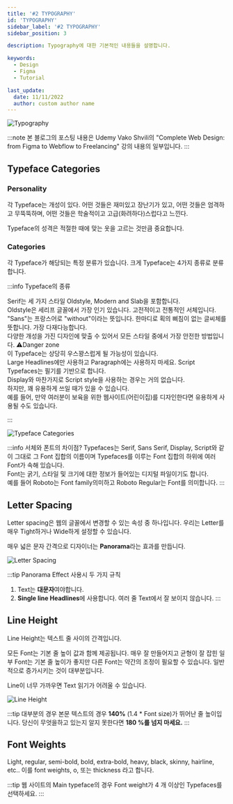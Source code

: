 ```yaml
---
title: '#2 TYPOGRAPHY'
id: 'TYPOGRAPHY'
sidebar_label: '#2 TYPOGRAPHY'
sidebar_position: 3

description: Typography에 대한 기본적인 내용들을 설명합니다.

keywords:
  - Design
  - Figma
  - Tutorial

last_update:
  date: 11/11/2022
  author: custom author name
---
```




![Typography](/img/design/02-Typography/Typography.png)

:::note
본 블로그의 포스팅 내용은 Udemy Vako Shvili의 "Complete Web Design: from Figma to Webflow to Freelancing" 강의 내용의 일부입니다.
:::

## Typeface Categories

### Personality
각 Typeface는 개성이 있다.
어떤 것들은 재미있고 장난기가 있고, 어떤 것들은 엄격하고 무뚝뚝하며, 어떤 것들은 학술적이고 고급(화려하다)스럽다고 느낀다.

Typeface의 성격은 적절한 때에 맞는 옷을 고르는 것만큼 중요합니다.

### Categories
각 Typeface가 해당되는 특정 분류가 있습니다.
크게 Typeface는 4가지 종류로 분류합니다.


:::info Typeface의 종류

<Tabs>
  <TabItem value="Serif" label="Serif">
	  Serif는 세 가지 스타일 Oldstyle, Modern and Slab을 포함합니다.<br/>
	  Oldstyle은 세리프 글꼴에서 가장 인기 있습니다. 고전적이고 전통적인 서체입니다.
	</TabItem>
	
  <TabItem value="Sans Serif" label="Sans Serif">
	  "Sans"는 프랑스어로 "without"이라는 뜻입니다. 한마디로 획의 삐침이 없는 글씨체를 뜻합니다. 가장 다재다능합니다.<br/> 
	  다양한 개성을 가진 디자인에 맞출 수 있어서 모든 스타일 중에서 가장 안전한 방법입니다.
  </TabItem>
  
  <TabItem value="Display" label="Display">
	  ⚠️Danger zone<br/>
	   이 Typeface는 상당히 우스꽝스럽게 될 가능성이 있습니다.<br/>
	   Large Headlines에만 사용하고 Paragraph에는 사용하지 마세요.
  </TabItem>
  
  <TabItem value="Script(Handwriting)" label="Script(Handwriting)">
	  Script Typefaces는 필기를 기반으로 합니다.<br/>
	  Display와 마찬가지로 Script style을 사용하는 경우는 거의 없습니다.<br/>
	  하지만, 꽤 유용하게 쓰일 때가 있을 수 있습니다.<br/>예를 들어, 만약 여러분이 보육을 위한 웹사이트(어린이집)를 디자인한다면 유용하게 사용될 수도 있습니다.
  </TabItem>
</Tabs>

:::

![Typeface Categories](/img/design/02-Typography/Typeface_Categories.png)

:::info 서체와 폰트의 차이점?
Typefaces는 Serif, Sans Serif, Display, Script와 같이 그대로 그 Font 집합의 이름이며 Typefaces를 이루는 Font 집합의 하위에 여러 Font가 속해 있습니다.<br/>
Font는 굵기, 스타일 및 크기에 대한 정보가 들어있는 디지털 파일이기도 합니다.<br/>
예를 들어 Roboto는 Font family의미하고 Roboto Regular는 Font를 의미합니다.
:::

## Letter Spacing
Letter spacing은 웹의 글꼴에서 변경할 수 있는 속성 중 하나입니다.
우리는 Letter를 매우 Tight하거나 Wide하게 설정할 수 있습니다.


매우 넓은 문자 간격으로 디자이너는 **Panorama**라는 효과를 만듭니다.

![Letter Spacing](/img/design/02-Typography/Letter_Spacing.png)

:::tip Panorama Effect 사용시 두 가지 규칙
1. Text는 **대문자**여야합니다.
2. **Single line Headlines**에 사용합니다. 여러 줄 Text에서 잘 보이지 않습니다.
:::

## Line Height
Line Height는 텍스트 줄 사이의 간격입니다.

모든 Font는 기본 줄 높이 값과 함께 제공됩니다. 매우 잘 만들어지고 균형이 잘 잡힌 일부 Font는 기본 줄 높이가 좋지만 다른 Font는 약간의 조정이 필요할 수 있습니다.
일반적으로 증가시키는 것이 대부분입니다.

Line이 너무 가까우면 Text 읽기가 어려울 수 있습니다.

![Line Height](/img/design/02-Typography/Line_Height.png)

:::tip
대부분의 경우 본문 텍스트의 경우 **140%** (1.4 * Font size)가 뛰어난 줄 높이입니다.
당신이 무엇을하고 있는지 알지 못한다면 **180 %를 넘지 마세요.**
:::

## Font Weights
Light, regular, semi-bold, bold, extra-bold, heavy, black, skinny, hairline, etc..
이를 font weights, o, 또는 thickness 라고 합니다.

:::tip
웹 사이트의 Main typeface의 경우 Font weight가 4 개 이상인 Typefaces를 선택하세요.
:::